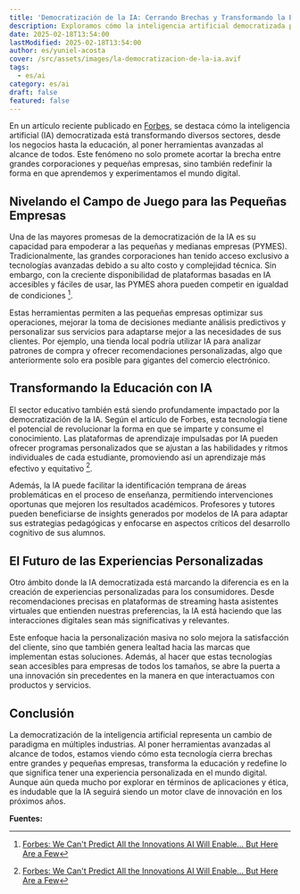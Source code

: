 ```yaml
---
title: 'Democratización de la IA: Cerrando Brechas y Transformando la Educación'
description: Exploramos cómo la inteligencia artificial democratizada puede nivelar el campo de juego entre grandes y pequeñas empresas, revolucionar la educación y ofrecer experiencias personalizadas nunca antes vistas.
date: 2025-02-18T13:54:00
lastModified: 2025-02-18T13:54:00
author: es/yuniel-acosta
cover: /src/assets/images/la-democratizacion-de-la-ia.avif
tags:
  - es/ai
category: es/ai
draft: false
featured: false
---
```

En un artículo reciente publicado en [Forbes](https://www.forbes.com/sites/joemckendrick/2025/02/15/we-cant-predict-all-the-innovations-ai-will-enable---but-here-are-a-few/), se destaca cómo la inteligencia artificial (IA) democratizada está transformando diversos sectores, desde los negocios hasta la educación, al poner herramientas avanzadas al alcance de todos. Este fenómeno no solo promete acortar la brecha entre grandes corporaciones y pequeñas empresas, sino también redefinir la forma en que aprendemos y experimentamos el mundo digital.

## Nivelando el Campo de Juego para las Pequeñas Empresas

Una de las mayores promesas de la democratización de la IA es su capacidad para empoderar a las pequeñas y medianas empresas (PYMES). Tradicionalmente, las grandes corporaciones han tenido acceso exclusivo a tecnologías avanzadas debido a su alto costo y complejidad técnica. Sin embargo, con la creciente disponibilidad de plataformas basadas en IA accesibles y fáciles de usar, las PYMES ahora pueden competir en igualdad de condiciones [^1].

Estas herramientas permiten a las pequeñas empresas optimizar sus operaciones, mejorar la toma de decisiones mediante análisis predictivos y personalizar sus servicios para adaptarse mejor a las necesidades de sus clientes. Por ejemplo, una tienda local podría utilizar IA para analizar patrones de compra y ofrecer recomendaciones personalizadas, algo que anteriormente solo era posible para gigantes del comercio electrónico.

## Transformando la Educación con IA

El sector educativo también está siendo profundamente impactado por la democratización de la IA. Según el artículo de Forbes, esta tecnología tiene el potencial de revolucionar la forma en que se imparte y consume el conocimiento. Las plataformas de aprendizaje impulsadas por IA pueden ofrecer programas personalizados que se ajustan a las habilidades y ritmos individuales de cada estudiante, promoviendo así un aprendizaje más efectivo y equitativo [^1].

Además, la IA puede facilitar la identificación temprana de áreas problemáticas en el proceso de enseñanza, permitiendo intervenciones oportunas que mejoren los resultados académicos. Profesores y tutores pueden beneficiarse de insights generados por modelos de IA para adaptar sus estrategias pedagógicas y enfocarse en aspectos críticos del desarrollo cognitivo de sus alumnos.

## El Futuro de las Experiencias Personalizadas

Otro ámbito donde la IA democratizada está marcando la diferencia es en la creación de experiencias personalizadas para los consumidores. Desde recomendaciones precisas en plataformas de streaming hasta asistentes virtuales que entienden nuestras preferencias, la IA está haciendo que las interacciones digitales sean más significativas y relevantes.

Este enfoque hacia la personalización masiva no solo mejora la satisfacción del cliente, sino que también genera lealtad hacia las marcas que implementan estas soluciones. Además, al hacer que estas tecnologías sean accesibles para empresas de todos los tamaños, se abre la puerta a una innovación sin precedentes en la manera en que interactuamos con productos y servicios.

## Conclusión

La democratización de la inteligencia artificial representa un cambio de paradigma en múltiples industrias. Al poner herramientas avanzadas al alcance de todos, estamos viendo cómo esta tecnología cierra brechas entre grandes y pequeñas empresas, transforma la educación y redefine lo que significa tener una experiencia personalizada en el mundo digital. Aunque aún queda mucho por explorar en términos de aplicaciones y ética, es indudable que la IA seguirá siendo un motor clave de innovación en los próximos años.

**Fuentes:**

[^1]: [Forbes: We Can't Predict All the Innovations AI Will Enable... But Here Are a Few](https://www.forbes.com/sites/joemckendrick/2025/02/15/we-cant-predict-all-the-innovations-ai-will-enable---but-here-are-a-few/)
